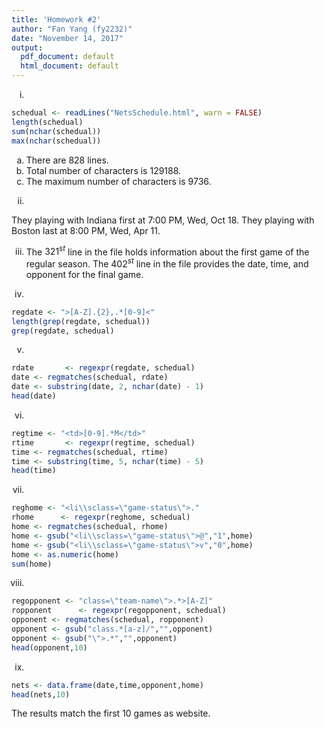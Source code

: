 ```yaml
---
title: 'Homework #2'
author: "Fan Yang (fy2232)"
date: "November 14, 2017"
output:
  pdf_document: default
  html_document: default
---
```


i.
```r
schedual <- readLines("NetsSchedule.html", warn = FALSE)
length(schedual)
sum(nchar(schedual))
max(nchar(schedual))
```
a. There are 828 lines.
b. Total number of characters is 129188.
c. The maximum number of characters is 9736.

ii.

They playing with Indiana first at 7:00 PM, Wed, Oct 18.
They playing with Boston last at 8:00 PM, Wed, Apr 11.

iii.
The $321^{st}$ line in the file holds information about the first game of the regular season.
The $402^{st}$ line in the file provides the date, time, and opponent for the final game.

iv.
```r
regdate <- ">[A-Z].{2},.*[0-9]<"
length(grep(regdate, schedual))
grep(regdate, schedual)
```

v.
```r
rdate       <- regexpr(regdate, schedual)
date <- regmatches(schedual, rdate)
date <- substring(date, 2, nchar(date) - 1)
head(date)
```

vi.

```r
regtime <- "<td>[0-9].*M</td>"
rtime       <- regexpr(regtime, schedual)
time <- regmatches(schedual, rtime)
time <- substring(time, 5, nchar(time) - 5)
head(time)
```

vii.

```r
reghome <- "<li\\sclass=\"game-status\">."
rhome      <- regexpr(reghome, schedual)
home <- regmatches(schedual, rhome)
home <- gsub("<li\\sclass=\"game-status\">@","1",home)
home <- gsub("<li\\sclass=\"game-status\">v","0",home)
home <- as.numeric(home)
sum(home)
```

viii.

```r
regopponent <- "class=\"team-name\">.*>[A-Z]"
ropponent      <- regexpr(regopponent, schedual)
opponent <- regmatches(schedual, ropponent)
opponent <- gsub("class.*[a-z]/","",opponent)
opponent <- gsub("\">.*","",opponent)
head(opponent,10)
```
ix.

```r
nets <- data.frame(date,time,opponent,home)
head(nets,10)
```
The results match the first 10 games as website.